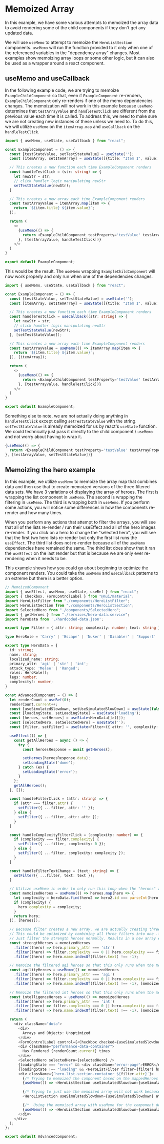 # Memoized Array

In this example, we have some various attempts to memoized the array data to avoid rendering some of the child components if they don't get any updated data.

We will use `useMemo` to attempt to memoize the `HeroListSection` components. 
`useMemo` will run the function provided to it only when one of the referenced variables in the "dependency array" changes.
Most examples show memoizing array loops or some other logic, but it can also be used as a wrapper around a react component.

## useMemo and useCallback

In the following example code, we are trying to memoize `ExampleChildComponent` so that, even if `ExampleComponent` re-renders, `ExampleChildComponent` only re-renders if one of the memo dependencies changes.
The memoization will not work in this example because `useMemo` determines that `testArrayValue` and `handleTestClick` are different from the previous value each time it is called.
To address this, we need to make sure we are not creating new instances of these unless we need to. To do this, we will utilize `useMemo` on the `itemArray.map` and `useCallback` on the `handleTestClick`.

```typescript
import { useMemo, useState, useCallback } from "react";

const ExampleComponent = () => {
  const [testStateValue, setTestStateValue] = useState('');
  const [itemArray, setItemArray] = useState([{title: "Item 1", value: "Value 1"},{title: "Item 2", value: "Value 2"},{title: "Item 3", value: "Value 3"}]);

  // This creates a new function each time ExampleComponent renders
  const handleTestClick = (str: string) => {
    let newStr = str;
    // click handler logic manipulating newStr
    setTestStateValue(newStr);
  }

  // This creates a new array each time ExampleComponent renders
  const testArrayValue = itemArray.map(item => {
    return `${item.title} ${item.value}`;
  });

  return (
    <>
      {useMemo(() => {
        return <ExampleChildComponent testProperty='testValue' testArrayProperty={testArrayValue} handleTestClick={handleTestClick} />
      }, [testArrayValue, handleTestClick])}
    </>
  )
}

export default ExampleComponent;
```

This would be the result. The `useMemo` wrapping `ExampleChildComponent` will now work properly and only run when one of the dependencies changes. 

```typescript
import { useMemo, useState, useCallback } from "react";

const ExampleComponent = () => {
  const [testStateValue, setTestStateValue] = useState('');
  const [itemArray, setItemArray] = useState([{title: "Item 1", value: "Value 1"},{title: "Item 2", value: "Value 2"},{title: "Item 3", value: "Value 3"}]);

  // This creates a new function each time ExampleComponent renders
  const handleTestClick = useCallback((str: string) => {
    let newStr = str;
    // click handler logic manipulating newStr
    setTestStateValue(newStr);
  }, [setTestStateValue]);

  // This creates a new array each time ExampleComponent renders
  const testArrayValue = useMemo(() => itemArray.map(item => {
    return `${item.title} ${item.value}`;
  }), [itemArray]);

  return (
    <>
      {useMemo(() => {
        return <ExampleChildComponent testProperty='testValue' testArrayProperty={testArrayValue} handleTestClick={handleTestClick} />
      }, [testArrayValue, handleTestClick])}
    </>
  )
}

export default ExampleComponent;
```

Something else to note, we are not actually doing anything in `handleTestClick` except calling `setTestStateValue` with the string.
`setTestStateValue` is already memoized for us by react's `useState` function. 
We could technically just pass it directly to the child component / `useMemo` and not worry about having to wrap it. 

```typescript
{useMemo(() => { 
  return <ExampleChildComponent testProperty='testValue' testArrayProperty={testArrayValue} handleTestClick={setTestStateValue} />
}, [testArrayValue, setTestStateValue])}
```

## Memoizing the hero example

In this example, we utilize `useMemo` to memoize the array map that combines data and then use that to create memoized versions of the three filtered data sets.
We have 3 variations of displaying the array of heroes. The first is wrapping the list component in `useMemo`. The second is wrapping the filtering in `useMemo`. The third is wrapping both in `useMemo`.
If you perform some actions, you will notice some differences in how the components re-render and how many times.

When you perform any actions that attempt to filter the arrays, you will see that all of the lists re-render / run their useEffect and all of the hero images re-render. If you click on a hero to change the "selected hero", you will see that the first two hero lists re-render but only the first list runs the `useEffect`. 
The third list does not re-render because all of the `useMemo` dependencies have remained the same. The third list does show that it ran the `useEffect` on the last render but that is because we are only ever re-rendering when it needs to be.

This example shows how you could go about beginning to optimize the component renders. You could take the `useMemo` and `useCallback` patterns to an extreme but there is a better option.

```typescript
// MemoizedComponent
import { useEffect, useMemo, useState, useRef } from "react";
import { Checkbox, FormControlLabel } from "@mui/material";
import HeroListFilter from "./components/HeroListFilter";
import HeroListSection from "./components/HeroListSection";
import SelectedHero from "./components/SelectedHero";
import { getHeroes } from "./services/hero-data.service";
import heroData from './hardcoded-data.json';

export type Filter = { attr: string; complexity: number; text: string };

type HeroRole = 'Carry' | 'Escape' | 'Nuker' | 'Disabler' | 'Support' | 'Initiator' | 'Durable' | 'Jungler' | 'Pusher';

export type HeroData = {
  id: string;
  name: string;
  localized_name: string;
  primary_attr: 'agi' | 'str' | 'int';
  attack_type: 'Melee' | 'Ranged';
  roles: HeroRole[];
  legs: number;
  complexity?: number;
}

const AdvancedComponent = () => {
  let renderCount = useRef(0);
  renderCount.current++;
  const [useSimulatedSlowdown, setUseSimulatedSlowDown] = useState(false);
  const [loadingState, setLoadingState] = useState('loading');
  const [heroes, setHeroes] = useState<HeroData[]>([]);
  const [selectedHero, setSelectedHero] = useState('');
  const [filter, setFilter] = useState<Filter>({ attr: '', complexity: 0, text: '' });

  useEffect(() => {
    const getAllHeroes = async () => {
      try {
        const heroesResponse = await getHeroes();

        setHeroes(heroesResponse.data);
        setLoadingState('done');
      } catch (ex) {
        setLoadingState('error');
      }
    };
    getAllHeroes();
  }, []);

  const handleFilterClick = (attr: string) => {
    if (attr === filter.attr) {
      setFilter({ ...filter, attr: '' });
    } else {
      setFilter({ ...filter, attr: attr });
    }
  }

  const handleComplexityFilterClick = (complexity: number) => {
    if (complexity === filter.complexity) {
      setFilter({ ...filter, complexity: 0 });
    } else {
      setFilter({ ...filter, complexity: complexity });
    }
  }

  const handleFilterTextChange = (text: string) => {
    setFilter({ ...filter, text: text });
  }

  // Utilize useMemo in order to only run this loop when the "heroes" array changes.
  const memoizedHeroes = useMemo(() => heroes.map(hero => {
    let complexity = heroData.find(hero2 => hero2.id === parseInt(hero.id))?.complexity;
    if (complexity) {
      hero.complexity = complexity;
    }
    return hero;
  }), [heroes]);

  // Because filter creates a new array, we are actually creating three new arrays each time this runs. 
  // This could be optimized by combining all three filters into one .filter call.
  // Just filter the strength heroes normally. Results in a new array each time this component renders.
  const strengthHeroes = memoizedHeroes
    .filter((hero) => hero.primary_attr === 'str')
    .filter((hero) => filter.complexity === 0 || hero.complexity === filter.complexity)
    .filter((hero) => hero.name.indexOf(filter.text) !== -1);

  // Memoize the filtered agi heroes so that this only runs when the memoizedHeroes or filter is updated.
  const agilityHeroes = useMemo(() => memoizedHeroes
    .filter((hero) => hero.primary_attr === 'agi')
    .filter((hero) => filter.complexity === 0 || hero.complexity === filter.complexity)
    .filter((hero) => hero.name.indexOf(filter.text) !== -1), [memoizedHeroes, filter]);

  // Memoize the filtered int heroes so that this only runs when the memoizedHeroes or filter is updated.
  const intelligenceHeroes = useMemo(() => memoizedHeroes
    .filter((hero) => hero.primary_attr === 'int')
    .filter((hero) => filter.complexity === 0 || hero.complexity === filter.complexity)
    .filter((hero) => hero.name.indexOf(filter.text) !== -1), [memoizedHeroes, filter]);

  return (
    <div className="dota">
      <div>
        Arrays and Objects: Unoptimized
      </div>
      <FormControlLabel control={<Checkbox checked={useSimulatedSlowdown} onChange={(e) => setUseSimulatedSlowDown(e.target.checked)} />} label="Use Simulated Slowdown" />
      <div className="performance-data-container">
        Has Rendered {renderCount.current} times
      </div>
      <SelectedHero selectedHero={selectedHero} />
      {loadingState === "error" && <div className="error-page">ERROR</div>}
      {loadingState !== "loading" && <HeroListFilter filter={filter} handleComplexityFilterClick={handleComplexityFilterClick} handleFilterTextChange={handleFilterTextChange} handleFilterClick={handleFilterClick} />}
      <div className={`hero-list-section-container ${filter.attr}`}>
        {/* Trying to memoized the component based on the mappedHeroes array will never work. Many array operations (.map in this case) will create a new array instance and the memoize function will always see the input data as having changed even if the array is identical to the previous array. */}
        {useMemo(() => <HeroListSection useSimulatedSlowdown={useSimulatedSlowdown} attr='str' heroes={strengthHeroes} loadingState={loadingState} handleHeroClick={setSelectedHero} />, [loadingState, strengthHeroes, useSimulatedSlowdown])}

        {/* Trying to just use the memoized array will not work because a component will always render down the react tree. In this case, we are passing the same instance of the heroesArray but the component still re-renders. */}
        <HeroListSection useSimulatedSlowdown={useSimulatedSlowdown} attr='agi' heroes={agilityHeroes} loadingState={loadingState} handleHeroClick={setSelectedHero} />

        {/*  Using the memoized array with useMemo for the component does work because the objects in the dependency array are unchanged when this component re-renders (assuming one of the objects are not intentionally being changed) */}
        {useMemo(() => <HeroListSection useSimulatedSlowdown={useSimulatedSlowdown} attr='int' heroes={intelligenceHeroes} loadingState={loadingState} handleHeroClick={setSelectedHero} />, [loadingState, intelligenceHeroes, useSimulatedSlowdown])}
      </div>
    </div>
  );
};

export default AdvancedComponent;

```